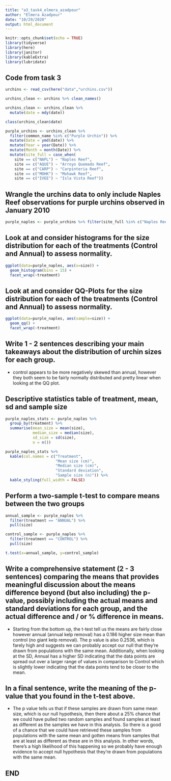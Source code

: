 ```yaml
---
title: "a3_task4_elmera_azadpour"
author: "Elmera Azadpour"
date: "10/29/2020"
output: html_document
---
```


```r
knitr::opts_chunk$set(echo = TRUE)
library(tidyverse)
library(here)
library(janitor)
library(kableExtra)
library(lubridate)
```

## Code from task 3
```r
urchins <- read_csv(here("data","urchins.csv"))

urchins_clean <- urchins %>% clean_names()

urchins_clean <- urchins_clean %>% 
  mutate(date = mdy(date))

class(urchins_clean$date)

purple_urchins <- urchins_clean %>% 
  filter(common_name %in% c("Purple Urchin")) %>%
  mutate(Date = ymd(date)) %>% 
  mutate(Year = year(Date)) %>% 
  mutate(Month = month(Date)) %>% 
  mutate(site_full = case_when(
    site == c("NAPL") ~ "Naples Reef", 
    site == c("AQUE") ~ "Arroyo Quemado Reef",
    site == c("CARP") ~ "Carpinteria Reef",
    site == c("MOHK") ~ "Mohawk Reef",
    site == c("IVEE") ~ "Isla Vista Reef"))

```

## Wrangle the urchins data to only include Naples Reef observations for purple urchins observed in January 2010
```r
purple_naples <- purple_urchins %>% filter(site_full %in% c("Naples Reef"), Year %in% 2010, Month %in% 1) 
```

## Look at and consider histograms for the size distribution for each of the treatments (Control and Annual) to assess normality.
```r
ggplot(data=purple_naples, aes(x=size)) +
  geom_histogram(bins = 15) +
  facet_wrap(~treatment)
```

## Look at and consider QQ-Plots for the size distribution for each of the treatments (Control and Annual) to assess normality.
```r
ggplot(data=purple_naples, aes(sample=size)) +
  geom_qq() +
  facet_wrap(~treatment)
```

## Write 1 - 2 sentences describing your main takeaways about the distribution of urchin sizes for each group.
- control appears to be more negatively skewed than annual, however they both seem to be fairly normally distributed and pretty linear when looking at the QQ plot.


## Descriptive statistics table of treatment, mean, sd and sample size
```r
purple_naples_stats <- purple_naples %>% 
  group_by(treatment) %>% 
  summarise(mean_size = mean(size), 
            median_size = median(size),
            sd_size = sd(size),
            n = n())

purple_naples_stats %>% 
  kable(col.names = c("Treatment",
                      "Mean size (cm)",
                      "Median size (cm)",
                      "Standard deviation",
                      "Sample size (n)")) %>% 
  kable_styling(full_width = FALSE)
```

## Perform a two-sample t-test to compare means between the two groups
```r
annual_sample <- purple_naples %>% 
  filter(treatment == "ANNUAL") %>% 
  pull(size)

control_sample <- purple_naples %>% 
  filter(treatment == "CONTROL") %>% 
  pull(size)

t.test(x=annual_sample, y=control_sample)
```

## Write a comprehensive statement (2 - 3 sentences) comparing the means that provides meaningful discussion about the means difference beyond (but also including) the p-value, possibly including the actual means and standard deviations for each group, and the actual difference and / or % difference in means.
- Starting from the bottom up, the t-test tell us the means are fairly close however annual (annual kelp removal) has a 0.186 higher size mean than control (no giant kelp removal). The p value is also 0.2536, which is farely high and suggests we can probably accept our null that they're drawn from populations with the same mean. Additionally, when looking at the SD, Annual has a higher SD indicating that the data points are spread out over a larger range of values in comparison to Control which is slightly lower indicating that the data points tend to be closer to the mean. 



## In a final sentence, write the meaning of the p-value that you found in the t-test above.
-  The p value tells us that if these samples are drawn from same mean size, which is our null hypothesis, then there about a 25% chance that we could have pulled two random samples and found samples at least as different as the samples we have in this analysis. So there is a good of a chance that we could have retrieved these samples from populations with the same mean and gotten means from samples that are at least as different as these are in this analysis. In other words, there's a high likelihood of this happening so we probably have enough evidence to accept null hypothesis that they're drawn from populations with the same mean.



## END 